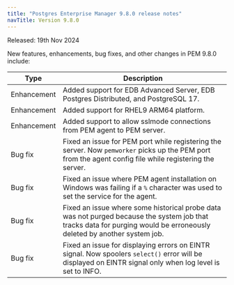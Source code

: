 ```yaml
---
title: "Postgres Enterprise Manager 9.8.0 release notes"
navTitle: Version 9.8.0
---
```


Released: 19th Nov 2024

New features, enhancements, bug fixes, and other changes in PEM 9.8.0 include:

| Type         | Description                                                                                                                                               |
|--------------|-----------------------------------------------------------------------------------------------------------------------------------------------------------|
| Enhancement  | Added support for EDB Advanced Server, EDB Postgres Distributed, and PostgreSQL 17.                                                                       |
| Enhancement  | Added support for RHEL9 ARM64 platform.                                                                                                                   |
| Enhancement  | Added support to allow sslmode connections from PEM agent to PEM server.                                                                                  |
| Bug&nbsp;fix | Fixed an issue for PEM port while registering the server. Now `pemworker` picks up the PEM port from the agent config file while registering the server.  |
| Bug&nbsp;fix | Fixed an issue where PEM agent installation on Windows was failing if a `%` character was used to set the service for the agent.                          |
| Bug&nbsp;fix | Fixed an issue where some historical probe data was not purged because the system job that tracks data for purging would be erroneously deleted by another system job.                                                                                         |
| Bug&nbsp;fix | Fixed an issue for displaying errors on EINTR signal. Now spoolers `select()` error will be displayed on EINTR signal only when log level is set to INFO. |
